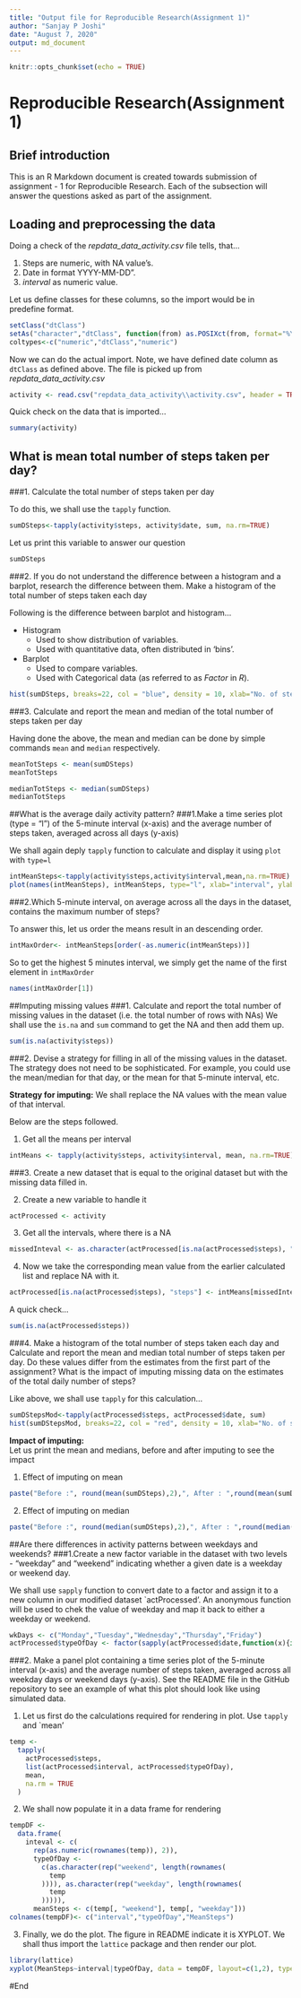 ---
title: "Output file for Reproducible Research(Assignment 1)"
author: "Sanjay P Joshi"
date: "August 7, 2020"
output: md_document
---

```{r setup, include=FALSE}
knitr::opts_chunk$set(echo = TRUE)
```

# Reproducible Research(Assignment 1)
## Brief introduction

This is an R Markdown document is created towards submission of assignment - 1 for Reproducible Research. Each of the subsection will answer the questions asked as part of the assignment.

## Loading and preprocessing the data

Doing a check of the *repdata_data_activity\activity.csv* file tells, that...

1. Steps are numeric, with NA value's.
2. Date in format YYYY-MM-DD".
3. *interval* as numeric value.

Let us define classes for these columns, so the import would be in predefine format.

```{r preprocess}
setClass("dtClass")
setAs("character","dtClass", function(from) as.POSIXct(from, format="%Y-%m-%d")) 
coltypes<-c("numeric","dtClass","numeric")
```

Now we can do the actual import. Note, we have defined date column as `dtClass` as defined above. The file is picked up from *repdata_data_activity\activity.csv*

```{r importdata}
activity <- read.csv("repdata_data_activity\\activity.csv", header = TRUE, colClasses = coltypes)
```

Quick check on the data that is imported...

```{r summarycheck}
summary(activity)
```


## What is mean total number of steps taken per day?

###1. Calculate the total number of steps taken per day

To do this, we shall use the `tapply` function. 

```{r calculateSum}
sumDSteps<-tapply(activity$steps, activity$date, sum, na.rm=TRUE)
```
Let us print this variable to answer our question

```{r displaySum}
sumDSteps
```

###2. If you do not understand the difference between a histogram and a barplot, research the difference between them. Make a histogram of the total number of steps taken each day

Following is the difference between barplot and histogram...

* Histogram
    + Used to show distribution of variables.
    + Used with quantitative data, often distributed in 'bins'.
* Barplot
    + Used to compare variables.
    + Used with Categorical data (as referred to as *Factor* in *R*).

```{r plotHist}
hist(sumDSteps, breaks=22, col = "blue", density = 10, xlab="No. of steps", ylab="Frequency", main="Historgram - 'Sum of steps each day'")
```

    
###3. Calculate and report the mean and median of the total number of steps taken per day

Having done the above, the mean and median can be done by simple commands `mean` and `median` respectively.

```{r getMean}
meanTotSteps <- mean(sumDSteps)
meanTotSteps
```

```{r getMedian}
medianTotSteps <- median(sumDSteps)
medianTotSteps
```

##What is the average daily activity pattern?
###1.Make a time series plot (type = "l") of the 5-minute interval (x-axis) and the average number of steps taken, averaged across all days (y-axis)

We shall again deply `tapply` function to calculate and display it using `plot` with `type=l`

```{r getAndPlotMeanPerInteval}
intMeanSteps<-tapply(activity$steps,activity$interval,mean,na.rm=TRUE)
plot(names(intMeanSteps), intMeanSteps, type="l", xlab="interval", ylab="mean no. of steps", main="Avg. steps per interval", col="orange")
```

###2.Which 5-minute interval, on average across all the days in the dataset, contains the maximum number of steps?

To answer this, let us order the means result in an descending order.
```{r calculateHighestInt}
intMaxOrder<- intMeanSteps[order(-as.numeric(intMeanSteps))]
```

So to get the highest 5 minutes interval, we simply get the name of the first element in `intMaxOrder`

```{r printHighestInt}
names(intMaxOrder[1])
```

##Imputing missing values
###1. Calculate and report the total number of missing values in the dataset (i.e. the total number of rows with NAs)
We shall use the `is.na` and `sum` command to get the NA and then add them up.
```{r printNA}
sum(is.na(activity$steps))
```
###2. Devise a strategy for filling in all of the missing values in the dataset. The strategy does not need to be sophisticated. For example, you could use the mean/median for that day, or the mean for that 5-minute interval, etc.

**Strategy for imputing:**  We shall replace the NA values with the mean value of that interval.  
  
Below are the steps followed.


1. Get all the means per interval
```{r getallIntervalMean}
intMeans <- tapply(activity$steps, activity$interval, mean, na.rm=TRUE)
```

###3. Create a new dataset that is equal to the original dataset but with the missing data filled in.

2. Create a new variable to handle it
```{r copyActivity}
actProcessed <- activity
```

3. Get all the intervals, where there is a NA
```{r getallNAInterval}
missedInteval <- as.character(actProcessed[is.na(actProcessed$steps), "interval"])
```

4. Now we take the corresponding mean value from the earlier calculated list and replace NA with it.
```{r replaceNAInterval}
actProcessed[is.na(actProcessed$steps), "steps"] <- intMeans[missedInteval]
```

A quick check...
```{r checkNA}
sum(is.na(actProcessed$steps))
```

###4. Make a histogram of the total number of steps taken each day and Calculate and report the mean and median total number of steps taken per day. Do these values differ from the estimates from the first part of the assignment? What is the impact of imputing missing data on the estimates of the total daily number of steps?

Like above, we shall use `tapply` for this calculation...

```{r plotImpMeanTotStepsInt}
sumDStepsMod<-tapply(actProcessed$steps, actProcessed$date, sum)
hist(sumDStepsMod, breaks=22, col = "red", density = 10, xlab="No. of steps", ylab="Frequency", main="Historgram - 'Sum of steps each day - imputed'")
```

**Impact of imputing:**  
Let us print the mean and medians, before and after imputing to see the impact

1. Effect of imputing on mean
```{r meanCompare, echo=FALSE}
paste("Before :", round(mean(sumDSteps),2),", After : ",round(mean(sumDStepsMod),2))
```

2. Effect of imputing on median
```{r medianCompare, echo=FALSE}
paste("Before :", round(median(sumDSteps),2),", After : ",round(median(sumDStepsMod),2))
```

##Are there differences in activity patterns between weekdays and weekends?
###1.Create a new factor variable in the dataset with two levels - "weekday" and "weekend" indicating whether a given date is a weekday or weekend day.

We shall use `sapply` function to convert date to a factor and assign it to a new column in our modified dataset `actProcessed'. An anonymous function will be used to chek the value of weekday and map it back to either a weekday or weekend.

```{r factWeekDays}
wkDays <- c("Monday","Tuesday","Wednesday","Thursday","Friday")
actProcessed$typeOfDay <- factor(sapply(actProcessed$date,function(x){if (weekdays(x)%in%wkDays)"weekday"else"weekend"}))
```

###2. Make a panel plot containing a time series plot of the 5-minute interval (x-axis) and the average number of steps taken, averaged across all weekday days or weekend days (y-axis). See the README file in the GitHub repository to see an example of what this plot should look like using simulated data.

1. Let us first do the calculations required for rendering in plot. Use `tapply` and `mean'

```{r calcForPlot}
temp <-
  tapply(
    actProcessed$steps,
    list(actProcessed$interval, actProcessed$typeOfDay),
    mean,
    na.rm = TRUE
  )
```

2. We shall now populate it in a data frame for rendering

```{r createDSForPlot}
tempDF <-
  data.frame(
    inteval <- c(
      rep(as.numeric(rownames(temp)), 2)),
      typeOfDay <-
        c(as.character(rep("weekend", length(rownames(
          temp
        )))), as.character(rep("weekday", length(rownames(
          temp
        ))))),
      meanSteps <- c(temp[, "weekend"], temp[, "weekday"]))
colnames(tempDF)<- c("interval","typeOfDay","MeanSteps") 
```

3. Finally, we do the plot. The figure in README indicate it is XYPLOT. We shall thus import the `lattice` package and then render our plot.
```{r plotXY}
library(lattice)
xyplot(MeanSteps~interval|typeOfDay, data = tempDF, layout=c(1,2), type="l")
```

#End